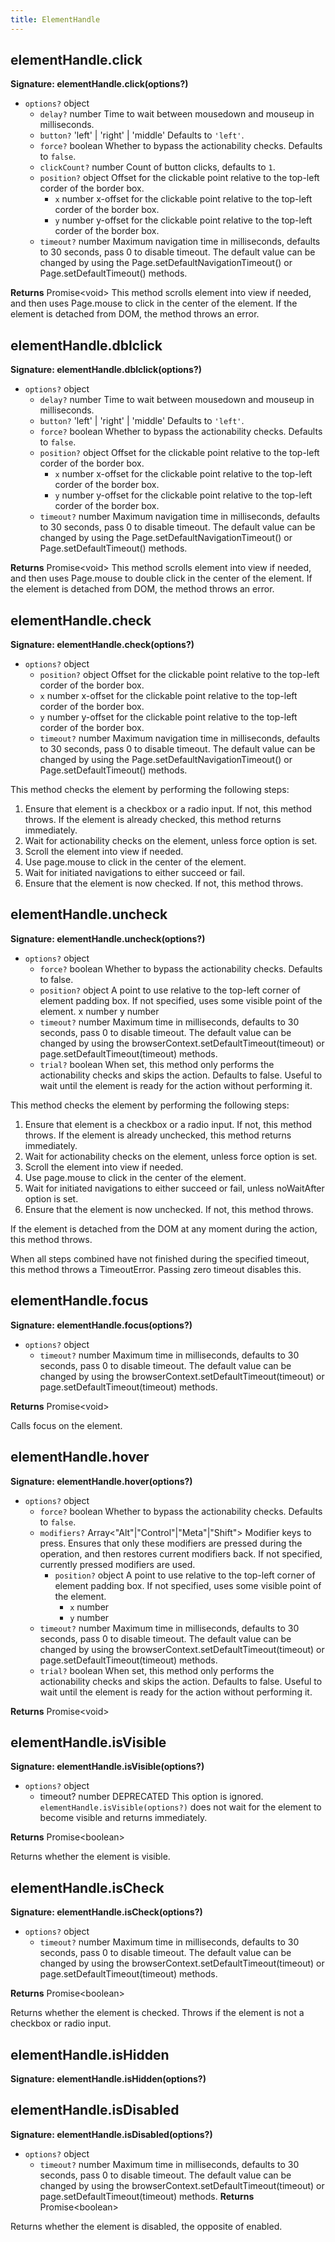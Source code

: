 ```yaml
---
title: ElementHandle
---
```


## elementHandle.click
**Signature: elementHandle.click(options?)**

- `options?` <type>object</type>
  -  `delay?` <type>number</type> Time to wait between mousedown and mouseup in milliseconds.
  - `button?` <type>'left' | 'right' | 'middle'</type> Defaults to `'left'`.
  - `force?` <type>boolean</type> Whether to bypass the actionability checks. Defaults to `false`.
  - `clickCount?` <type>number</type> Count of button clicks, defaults to `1`.
  - `position?` <type>object</type> Offset for the clickable point relative to the top-left corder of the border box.
    - `x` <type>number</type> x-offset for the clickable point relative to the top-left corder of the border box.
    - `y` <type>number</type> y-offset for the clickable point relative to the top-left corder of the border box.
  - `timeout?` <type>number</type> Maximum navigation time in milliseconds, defaults to 30 seconds, pass 0 to disable timeout. The default value can be changed by using the Page.setDefaultNavigationTimeout() or Page.setDefaultTimeout() methods.

**Returns** <type>Promise&lt;void&gt;</type>
This method scrolls element into view if needed, and then uses Page.mouse to click in the center of the element. If the element is detached from DOM, the method throws an error.

## elementHandle.dblclick
**Signature: elementHandle.dblclick(options?)**

- `options?` <type>object</type>
  -  `delay?` <type>number</type> Time to wait between mousedown and mouseup in milliseconds.
  - `button?` <type>'left' | 'right' | 'middle'</type> Defaults to `'left'`.
  - `force?` <type>boolean</type> Whether to bypass the actionability checks. Defaults to `false`.
  - `position?` <type>object</type> Offset for the clickable point relative to the top-left corder of the border box.
    - `x` <type>number</type> x-offset for the clickable point relative to the top-left corder of the border box.
    - `y` <type>number</type> y-offset for the clickable point relative to the top-left corder of the border box.
  - `timeout?` <type>number</type> Maximum navigation time in milliseconds, defaults to 30 seconds, pass 0 to disable timeout. The default value can be changed by using the Page.setDefaultNavigationTimeout() or Page.setDefaultTimeout() methods.

**Returns** <type>Promise&lt;void&gt;</type>
This method scrolls element into view if needed, and then uses Page.mouse to double click in the center of the element. If the element is detached from DOM, the method throws an error.

## elementHandle.check

**Signature: elementHandle.check(options?)**

- `options?` <type>object</type>
   - `position?` <type>object</type> Offset for the clickable point relative to the top-left corder of the border box.
    - `x` <type>number</type> x-offset for the clickable point relative to the top-left corder of the border box.
    - `y` <type>number</type> y-offset for the clickable point relative to the top-left corder of the border box.
  - `timeout?` <type>number</type> Maximum navigation time in milliseconds, defaults to 30 seconds, pass 0 to disable timeout. The default value can be changed by using the Page.setDefaultNavigationTimeout() or Page.setDefaultTimeout() methods.

This method checks the element by performing the following steps:

1. Ensure that element is a checkbox or a radio input. If not, this method throws. If the element is already checked, this method returns immediately.
2. Wait for actionability checks on the element, unless force option is set.
3. Scroll the element into view if needed.
4. Use page.mouse to click in the center of the element.
5. Wait for initiated navigations to either succeed or fail.
6. Ensure that the element is now checked. If not, this method throws.

## elementHandle.uncheck

**Signature: elementHandle.uncheck(options?)**

- `options?` <type>object</type>
  - `force?` <type>boolean</type> Whether to bypass the actionability checks. Defaults to false.
  - `position?` <type>object</type> A point to use relative to the top-left corner of element padding box. If not specified, uses some visible point of the element.
  x <type>number</type>
  y <type>number</type>
  - `timeout?` <type>number</type> Maximum time in milliseconds, defaults to 30 seconds, pass 0 to disable timeout. The default value can be changed by using the browserContext.setDefaultTimeout(timeout) or page.setDefaultTimeout(timeout) methods.
  - `trial?` <type>boolean</type> When set, this method only performs the actionability checks and skips the action. Defaults to false. Useful to wait until the element is ready for the action without performing it.

This method checks the element by performing the following steps:

1. Ensure that element is a checkbox or a radio input. If not, this method throws. If the element is already unchecked, this method returns immediately.
2. Wait for actionability checks on the element, unless force option is set.
3. Scroll the element into view if needed.
4. Use page.mouse to click in the center of the element.
5. Wait for initiated navigations to either succeed or fail, unless noWaitAfter option is set.
6. Ensure that the element is now unchecked. If not, this method throws.

If the element is detached from the DOM at any moment during the action, this method throws.

When all steps combined have not finished during the specified timeout, this method throws a TimeoutError. Passing zero timeout disables this.

## elementHandle.focus

**Signature: elementHandle.focus(options?)**

- `options?` <type>object</type>
  - `timeout?` <type>number</type> Maximum time in milliseconds, defaults to 30 seconds, pass 0 to disable timeout. The default value can be changed by using the browserContext.setDefaultTimeout(timeout) or page.setDefaultTimeout(timeout) methods.

**Returns** <type>Promise&lt;void&gt;</type>

Calls focus on the element.

## elementHandle.hover
**Signature: elementHandle.hover(options?)**
- `options?` <type>object</type>
  - `force?` <type>boolean</type> Whether to bypass the actionability checks. Defaults to `false`.
  - `modifiers?` <type>Array&lt;"Alt"|"Control"|"Meta"|"Shift"&gt;</type> Modifier keys to press. Ensures that only these modifiers are pressed during the operation, and then restores current modifiers back. If not specified, currently pressed modifiers are used.
    - `position?` <type>object</type> A point to use relative to the top-left corner of element padding box. If not specified, uses some visible point of the element.
      - `x` <type>number</type>
      - `y` <type>number</type>
  - `timeout?` <type>number</type> Maximum time in milliseconds, defaults to 30 seconds, pass 0 to disable timeout. The default value can be changed by using the browserContext.setDefaultTimeout(timeout) or page.setDefaultTimeout(timeout) methods.
  - `trial?` <type>boolean</type> When set, this method only performs the actionability checks and skips the action. Defaults to false. Useful to wait until the element is ready for the action without performing it.

**Returns** <type>Promise&lt;void&gt;</type>

## elementHandle.isVisible

**Signature: elementHandle.isVisible(options?)**

- `options?` <type>object</type>
  - timeout? <type>number</type> DEPRECATED This option is ignored. `elementHandle.isVisible(options?)` does not wait for the element to become visible and returns immediately.

**Returns** <type>Promise&lt;boolean&gt;</type>

Returns whether the element is visible.

## elementHandle.isCheck

**Signature: elementHandle.isCheck(options?)**

- `options?` <type>object</type>
  - `timeout?` <type>number</type> Maximum time in milliseconds, defaults to 30 seconds, pass 0 to disable timeout. The default value can be changed by using the browserContext.setDefaultTimeout(timeout) or page.setDefaultTimeout(timeout) methods.

**Returns** <type>Promise&lt;boolean&gt;</type>

Returns whether the element is checked. Throws if the element is not a checkbox or radio input.

## elementHandle.isHidden
**Signature: elementHandle.isHidden(options?)**

## elementHandle.isDisabled
**Signature: elementHandle.isDisabled(options?)**

- `options?` <type>object</type>
  - `timeout?` <type>number</type> Maximum time in milliseconds, defaults to 30 seconds, pass 0 to disable timeout. The default value can be changed by using the browserContext.setDefaultTimeout(timeout) or page.setDefaultTimeout(timeout) methods.
**Returns** <type>Promise&lt;boolean&gt;</type>

Returns whether the element is disabled, the opposite of enabled.
